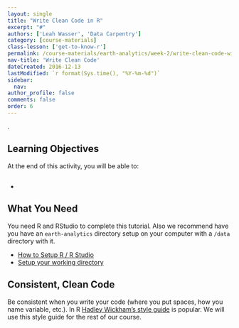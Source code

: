 ```yaml
---
layout: single
title: "Write Clean Code in R"
excerpt: "#"
authors: ['Leah Wasser', 'Data Carpentry']
category: [course-materials]
class-lesson: ['get-to-know-r']
permalink: /course-materials/earth-analytics/week-2/write-clean-code-with-r/
nav-title: 'Write Clean Code'
dateCreated: 2016-12-13
lastModified: `r format(Sys.time(), "%Y-%m-%d")`
sidebar:
  nav:
author_profile: false
comments: false
order: 6
---
```


.

<div class='notice--success' markdown="1">

# Learning Objectives
At the end of this activity, you will be able to:

* #

## What You Need

You need R and RStudio to complete this tutorial. Also we recommend have you
have an `earth-analytics` directory setup on your computer with a `/data`
directory with it.

* [How to Setup R / R Studio](/course-materials/earth-analytics/week-1/setup-r-rstudio/)
* [Setup your working directory](/course-materials/earth-analytics/week-1/setup-working-directory/)

</div>




## Consistent, Clean Code

Be consistent when you write your code (where you put spaces, how you name
variable, etc.). In R
[Hadley Wickham's style guide](http://adv-r.had.co.nz/Style.html) is popular. We
will use this style guide for the rest of our course.
